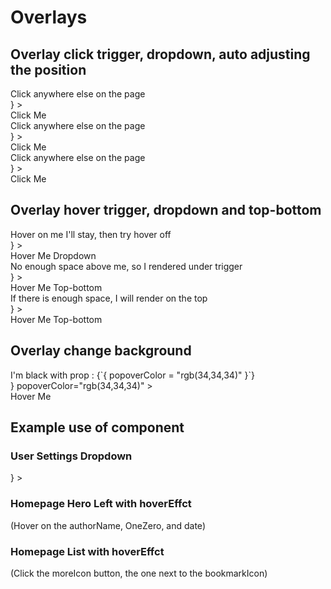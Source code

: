 
<Meta title="Components|Popover" component={OverlayTrigger} />

# Overlays

<Props of={OverlayTrigger} />

## Overlay click trigger, dropdown, auto adjusting the position

<Preview>
  <Story name="Auto adjusting the position">
    <div>
      <OverlayTrigger
        placement="dropdown"
        trigger="click"
        popoverContent={
          <div style={{ padding: '20px 30px' }}>
            Click anywhere else on the page
          </div>
        }
      >
        <div style={{ padding: '10px', border: '1px solid' }}>Click Me</div>
      </OverlayTrigger>
      <div style={{ marginLeft: '200px' }}>
        <OverlayTrigger
          placement="dropdown"
          trigger="click"
          popoverContent={
            <div style={{ padding: '20px 30px' }}>
              Click anywhere else on the page
            </div>
          }
        >
          <div style={{ padding: '10px', border: '1px solid' }}>Click Me</div>
        </OverlayTrigger>
      </div>
      <div style={{ float: 'right', marginRight: '10px' }}>
        <OverlayTrigger
          placement="dropdown"
          trigger="click"
          popoverContent={
            <div style={{ padding: '20px 30px', whiteSpace: 'nowrap' }}>
              Click anywhere else on the page
            </div>
          }
        >
          <div style={{ padding: '10px', border: '1px solid' }}>Click Me</div>
        </OverlayTrigger>
      </div>
    </div>
  </Story>
</Preview>

## Overlay hover trigger, dropdown and top-bottom

<Preview>
  <Story name="Dropdown and top-bottom">
    <div>
      <div style={{ marginTop: '200px' }}>
        <OverlayTrigger
          placement="dropdown"
          trigger="hover"
          popoverContent={
            <div style={{ padding: '20px 30px', whiteSpace: 'nowrap' }}>
              Hover on me I'll stay, then try hover off
            </div>
          }
        >
          <div
            style={{
              padding: '10px',
              border: '1px solid',
            }}
          >
            Hover Me Dropdown
          </div>
        </OverlayTrigger>
      </div>
      <div style={{ marginLeft: '300px', marginTop: '-200px' }}>
        <OverlayTrigger
          placement="top-bottom"
          trigger="hover"
          popoverContent={
            <div style={{ padding: '20px 30px', whiteSpace: 'nowrap' }}>
              No enough space above me, so I rendered under trigger
            </div>
          }
        >
          <div style={{ padding: '10px', border: '1px solid' }}>
            Hover Me Top-bottom
          </div>
        </OverlayTrigger>
      </div>
      <div style={{ marginLeft: '500px', marginTop: '100px' }}>
        <OverlayTrigger
          placement="top-bottom"
          trigger="hover"
          popoverContent={
            <div style={{ padding: '20px 30px', whiteSpace: 'nowrap' }}>
              If there is enough space, I will render on the top
            </div>
          }
        >
          <div style={{ padding: '10px', border: '1px solid' }}>
            Hover Me Top-bottom
          </div>
        </OverlayTrigger>
      </div>
    </div>
  </Story>
</Preview>

## Overlay change background

<Preview>
  <Story name="Change background">
    <div style={{ marginLeft: '200px' }}>
      <OverlayTrigger
        placement="dropdown"
        trigger="hover"
        popoverContent={
          <div style={{ padding: '20px 30px', color: '#fff' }}>
            I'm black with prop : {`{ popoverColor = "rgb(34,34,34)" }`}
          </div>
        }
        popoverColor="rgb(34,34,34)"
      >
        <div style={{ padding: '10px', border: '1px solid' }}>Hover Me</div>
      </OverlayTrigger>
    </div>
  </Story>
</Preview>

## Example use of component

### User Settings Dropdown

<Preview>
  <Story name="Example User Settings Dropdown">
    <OverlayTrigger
      placement="dropdown"
      trigger="click"
      popoverContent={<UserSettingList {...dropdownInfo} />}
    >
      <Avatar src={dropdownInfo.userAvatar} alt={dropdownInfo.username} />
    </OverlayTrigger>
  </Story>
</Preview>

### Homepage Hero Left with hoverEffct

(Hover on the authorName, OneZero, and date)

<Preview>
  <Story name="Example Homepage Hero Left with hoverEffct">
    <ArticlePoster
      authorCardInfo={authorCardInfo}
      articleInfo={articleInfo}
      variation="HomeHeroLeft"
      hoverEffect
    />
  </Story>
</Preview>

### Homepage List with hoverEffct

(Click the moreIcon button, the one next to the bookmarkIcon)

<Preview>
  <Story name="Example Homepage List with hoverEffct">
    <ArticlePoster
      authorCardInfo={authorCardInfo}
      articleInfo={articleInfo}
      variation="HomeList"
      hoverEffect
    />
  </Story>
</Preview>
